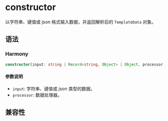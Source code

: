 # constructor

以字符串、键值或 json 格式输入数据，并返回解析后的 `TemplateData` 对象。

## 语法

### Harmony

```typescript
constructor(input: string | Record<string, Object> | Object, processor: string);
```

#### 参数说明

- `input`: 字符串、键值或 json 类型的数据。
- `processor`: 数据处理器。

## 兼容性


<LegacyCompatTable metadata="lynx-native-api/template-data/constructor" />